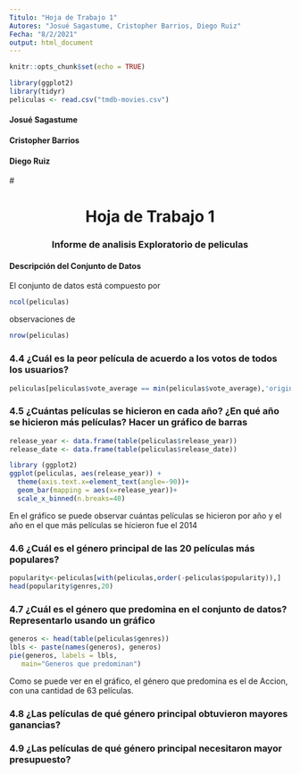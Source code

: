 ```yaml
---
Titulo: "Hoja de Trabajo 1"
Autores: "Josué Sagastume, Cristopher Barrios, Diego Ruiz"
Fecha: "8/2/2021"
output: html_document
---
```


```r
knitr::opts_chunk$set(echo = TRUE)
```

```r
library(ggplot2)
library(tidyr)
peliculas <- read.csv("tmdb-movies.csv")  
```

#### Josué Sagastume
#### Cristopher Barrios
#### Diego Ruiz

#<div style="text-align: center"> 
<h1>Hoja de Trabajo 1</h1>  
### Informe de analisis Exploratorio de peliculas
</div style="text-align: center">

#### Descripción del Conjunto de Datos  
El conjunto de datos está compuesto por  
```r
ncol(peliculas)
```
observaciones de
```r
nrow(peliculas)
```

### 4.4 ¿Cuál es la peor película de acuerdo a los votos de todos los usuarios?

```r
peliculas[peliculas$vote_average == min(peliculas$vote_average),'original_title']
```

### 4.5 ¿Cuántas películas se hicieron en cada año? ¿En qué año se hicieron más películas? Hacer un gráfico de barras 

```r
release_year <- data.frame(table(peliculas$release_year))
release_date <- data.frame(table(peliculas$release_date))

library (ggplot2)
ggplot(peliculas, aes(release_year)) +
  theme(axis.text.x=element_text(angle=-90))+
  geom_bar(mapping = aes(x=release_year))+
  scale_x_binned(n.breaks=40)  
```

En el gráfico se puede observar cuántas películas se hicieron por año y el año en el que más películas se hicieron fue el 2014

### 4.6 ¿Cuál es el género principal de las 20 películas más populares?

```r
popularity<-peliculas[with(peliculas,order(-peliculas$popularity)),]
head(popularity$genres,20)

```


### 4.7 ¿Cuál es el género que predomina en el conjunto de datos? Representarlo usando un gráfico 

```r
generos <- head(table(peliculas$genres))
lbls <- paste(names(generos), generos)
pie(generos, labels = lbls,
   main="Generos que predominan")
```

Como se puede ver en el gráfico, el género que predomina es el de Accion, con una cantidad de 63 películas.

### 4.8 ¿Las películas de qué género principal obtuvieron mayores ganancias?



### 4.9  ¿Las películas de qué género principal necesitaron mayor presupuesto?
